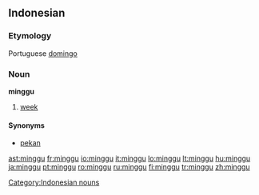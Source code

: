 {{also|Minggu}}
==Indonesian==

===Etymology===
Portuguese [[domingo]]

===Noun===
'''minggu'''

# [[week]]

====Synonyms====
* [[pekan]]

[[Category:Indonesian nouns]]

[[ast:minggu]]
[[fr:minggu]]
[[io:minggu]]
[[it:minggu]]
[[lo:minggu]]
[[lt:minggu]]
[[hu:minggu]]
[[ja:minggu]]
[[pt:minggu]]
[[ro:minggu]]
[[ru:minggu]]
[[fi:minggu]]
[[tr:minggu]]
[[zh:minggu]]